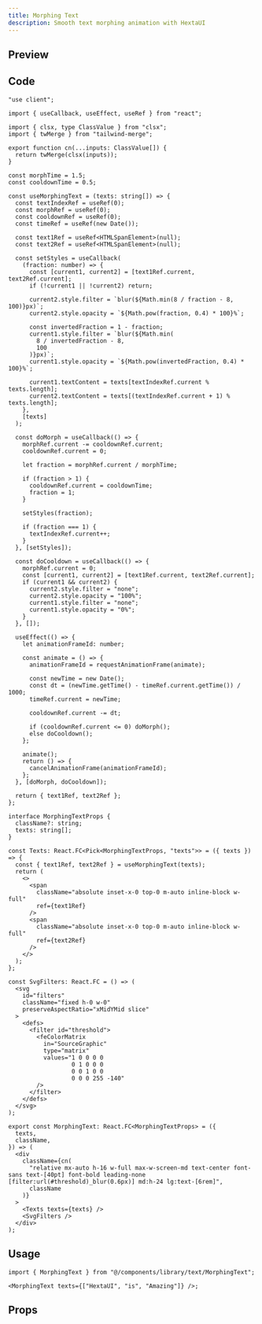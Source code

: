 ```yaml
---
title: Morphing Text
description: Smooth text morphing animation with HextaUI
---
```



## Preview

<PreviewContainer>
  <MorphingText texts={["HextaUI", "is", "Amazing"]} />
</PreviewContainer>

## Code

```tsx title="MorphingText.tsx"
"use client";

import { useCallback, useEffect, useRef } from "react";

import { clsx, type ClassValue } from "clsx";
import { twMerge } from "tailwind-merge";

export function cn(...inputs: ClassValue[]) {
  return twMerge(clsx(inputs));
}

const morphTime = 1.5;
const cooldownTime = 0.5;

const useMorphingText = (texts: string[]) => {
  const textIndexRef = useRef(0);
  const morphRef = useRef(0);
  const cooldownRef = useRef(0);
  const timeRef = useRef(new Date());

  const text1Ref = useRef<HTMLSpanElement>(null);
  const text2Ref = useRef<HTMLSpanElement>(null);

  const setStyles = useCallback(
    (fraction: number) => {
      const [current1, current2] = [text1Ref.current, text2Ref.current];
      if (!current1 || !current2) return;

      current2.style.filter = `blur(${Math.min(8 / fraction - 8, 100)}px)`;
      current2.style.opacity = `${Math.pow(fraction, 0.4) * 100}%`;

      const invertedFraction = 1 - fraction;
      current1.style.filter = `blur(${Math.min(
        8 / invertedFraction - 8,
        100
      )}px)`;
      current1.style.opacity = `${Math.pow(invertedFraction, 0.4) * 100}%`;

      current1.textContent = texts[textIndexRef.current % texts.length];
      current2.textContent = texts[(textIndexRef.current + 1) % texts.length];
    },
    [texts]
  );

  const doMorph = useCallback(() => {
    morphRef.current -= cooldownRef.current;
    cooldownRef.current = 0;

    let fraction = morphRef.current / morphTime;

    if (fraction > 1) {
      cooldownRef.current = cooldownTime;
      fraction = 1;
    }

    setStyles(fraction);

    if (fraction === 1) {
      textIndexRef.current++;
    }
  }, [setStyles]);

  const doCooldown = useCallback(() => {
    morphRef.current = 0;
    const [current1, current2] = [text1Ref.current, text2Ref.current];
    if (current1 && current2) {
      current2.style.filter = "none";
      current2.style.opacity = "100%";
      current1.style.filter = "none";
      current1.style.opacity = "0%";
    }
  }, []);

  useEffect(() => {
    let animationFrameId: number;

    const animate = () => {
      animationFrameId = requestAnimationFrame(animate);

      const newTime = new Date();
      const dt = (newTime.getTime() - timeRef.current.getTime()) / 1000;
      timeRef.current = newTime;

      cooldownRef.current -= dt;

      if (cooldownRef.current <= 0) doMorph();
      else doCooldown();
    };

    animate();
    return () => {
      cancelAnimationFrame(animationFrameId);
    };
  }, [doMorph, doCooldown]);

  return { text1Ref, text2Ref };
};

interface MorphingTextProps {
  className?: string;
  texts: string[];
}

const Texts: React.FC<Pick<MorphingTextProps, "texts">> = ({ texts }) => {
  const { text1Ref, text2Ref } = useMorphingText(texts);
  return (
    <>
      <span
        className="absolute inset-x-0 top-0 m-auto inline-block w-full"
        ref={text1Ref}
      />
      <span
        className="absolute inset-x-0 top-0 m-auto inline-block w-full"
        ref={text2Ref}
      />
    </>
  );
};

const SvgFilters: React.FC = () => (
  <svg
    id="filters"
    className="fixed h-0 w-0"
    preserveAspectRatio="xMidYMid slice"
  >
    <defs>
      <filter id="threshold">
        <feColorMatrix
          in="SourceGraphic"
          type="matrix"
          values="1 0 0 0 0
                  0 1 0 0 0
                  0 0 1 0 0
                  0 0 0 255 -140"
        />
      </filter>
    </defs>
  </svg>
);

export const MorphingText: React.FC<MorphingTextProps> = ({
  texts,
  className,
}) => (
  <div
    className={cn(
      "relative mx-auto h-16 w-full max-w-screen-md text-center font-sans text-[40pt] font-bold leading-none [filter:url(#threshold)_blur(0.6px)] md:h-24 lg:text-[6rem]",
      className
    )}
  >
    <Texts texts={texts} />
    <SvgFilters />
  </div>
);
```

## Usage

```tsx title="index.tsx"
import { MorphingText } from "@/components/library/text/MorphingText";

<MorphingText texts={["HextaUI", "is", "Amazing"]} />;
```

## Props

<AutoTypeTable
  path="./components/library/text/MorphingText.tsx"
  name="MorphingTextProps"
/>
